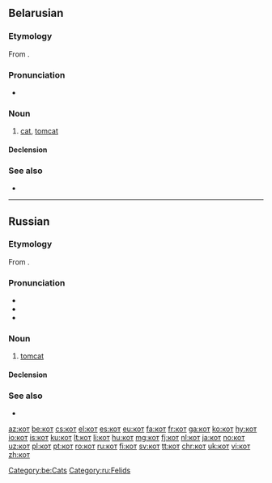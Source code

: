 {{also|қот|kot|Kot|kòt|köt}}
==Belarusian==
{{wikipedia|lang=be}}

===Etymology===
From {{inh|be|sla-pro|*kotъ}}.

===Pronunciation===
* {{audio|Be-кот.ogg|Audio|lang=be}}

===Noun===
{{be-noun|g=m|tr=kot|a=a}}

# [[cat]], [[tomcat]]

====Declension====
{{be-decl-noun|кот|каты́|ката́|като́ў|кату́|ката́м|ката́|като́ў|като́м|ката́мі|кату́|ката́х}}

===See also===
* {{l|be|кошка}}

[[Category:be:Cats]]

----

==Russian==

===Etymology===
From {{inh|ru|sla-pro|*kotъ}}.

===Pronunciation===
* {{ru-IPA}}
* {{audio|Ru-кот.ogg|audio|lang=ru}}
* {{homophones|код|lang=ru}}

===Noun===
{{ru-noun+|b|a=an|f=ко́шка}}

# [[tomcat]]
#: {{ux|ru|'''кот''' в сапога́х|Puss in Boots|inline=1}}
#: {{ux|ru|'''кот''' наплакал|nothing to speak of (next to nothing)|inline=1}}
#: {{ux|ru|Не всё '''коту''' ма́сленица, придёт и вели́кий пост.|All good things must come to an end; You have to take the rough with the smooth.}}
#: {{ux|ru|купи́ть '''кота́''' в мешке|to buy a pig in a poke|inline=1}}

====Declension====
{{ru-noun-table|b|a=an}}

===See also===
* {{l|ru|ко́шка}}

[[Category:ru:Felids]]

[[az:кот]]
[[be:кот]]
[[cs:кот]]
[[el:кот]]
[[es:кот]]
[[eu:кот]]
[[fa:кот]]
[[fr:кот]]
[[ga:кот]]
[[ko:кот]]
[[hy:кот]]
[[io:кот]]
[[is:кот]]
[[ku:кот]]
[[lt:кот]]
[[li:кот]]
[[hu:кот]]
[[mg:кот]]
[[fj:кот]]
[[nl:кот]]
[[ja:кот]]
[[no:кот]]
[[uz:кот]]
[[pl:кот]]
[[pt:кот]]
[[ro:кот]]
[[ru:кот]]
[[fi:кот]]
[[sv:кот]]
[[tt:кот]]
[[chr:кот]]
[[uk:кот]]
[[vi:кот]]
[[zh:кот]]